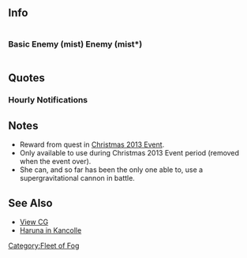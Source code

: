 ==Info==
<div style="display: inline-block;">
===Basic===
{{ShipInfoKai|Haruna (fog)/|los=auto|los_max=auto|evasion=auto|evasion_max=auto|asw=auto|asw_max=auto}}
</div>

<div style="display: inline-block;">
===Enemy (mist)===
{{EnemyShipInfoKai|Haruna (fog)/mist|los=auto|los_max=auto|evasion=auto|evasion_max=auto|asw=auto|asw_max=auto}}
</div>

<div style="display: inline-block;">
===Enemy (mist*)===
{{EnemyShipInfoKai|Haruna (fog)/mist*|los=auto|los_max=auto|evasion=auto|evasion_max=auto|asw=auto|asw_max=auto}}
</div><!--

{{ShipCategoriesKai|Haruna (fog)/}}-->

==Quotes==
{{Shipquote
|Clip1 = {{Audio|file=Haruna(fog)-Introduction.ogg}}
|自己紹介 = 大戦艦ハルナ……来たよ。
|EN1 = Battleship Haruna.... is here.
|Clip2 = {{Audio|file=Haruna(fog)-Secretary_1.ogg}}
|秘書クリック会話① = 私を呼んだのは提督か？用件を聞こう。
|EN2 = Oh, it is the Admiral who has called me? I'll listen to your request.
|Clip3 = {{Audio|file=Haruna(fog)-Secretary_2.ogg}}
|秘書クリック会話② = なに？テンションが低いだと？馬鹿を言え、絶好調だ。
|EN3 = What? Low tension? Don't say such foolish things, I am at peak form.
|Clip4 = {{Audio|file=Haruna(fog)-Secretary_3.ogg}}
|秘書クリック会話③ = んっ……何をしている、提督。コートの下が見たいのか？
|EN4 = nn... What are you doing Admiral? Are you wanting to see under my coat?
|秘書放置時 = そう･･･か、これが放置というものか･･･タグ添付、分類、記録･･･。
|Clip4a = {{Audio|file=Haruna(fog)-Idle.ogg}}
|EN4a = I... see... This is 'neglect'... Tag attached, categorized, recorded...
|Clip5 = {{Audio|file=Haruna(fog)-Looking_At_Scores.ogg}}
|戦績表示時 = 通信入電。共同戦術ネットワークから提督にリンクを張る。
|EN5 = Telegram reciept confirmation. I will link you to the Joint Tactics Network, Admiral.
|Clip6 = {{Audio|file=Haruna(fog)-Joining_A_Fleet.ogg}}
|編成選択時 = 大戦艦ハルナ……行くよ。
|EN6 = Battleship Haruna... is going.
|Clip7 = {{Audio|file=Haruna(fog)-Equipment_1.ogg}}
|装備時① = 適切な判断だ、提督。火力の強化に感謝する。
|EN7 = Excellent judgement, Admiral. I am grateful for the increased firepower.
|Clip8 = {{Audio|file=Haruna(fog)-Equipment_2.ogg}}
|装備時② = 良い強化だ。これでまた、キリシマに差を付けてしまったな。
|EN8 = A good modernisation. With this, I drift further from Kirishima.
|Clip9 = {{Audio|file=Haruna(fog)-Equipment_3.ogg}}
|装備時③ = 最大戦速、行くぞ。
|EN9 = Maximum combat speed, full ahead.
|Clip24 = {{Audio|file=Haruna(fog)-Supply.ogg}}
|補給時 = 感謝する。･･････いや、補給の選り好みはしない。ニンジンも大丈夫だ。
|EN24 = I am thankful.... No, I'm not picky.  Carrots are fine too.
|Clip10 = {{Audio|file=Haruna(fog)-Docking_Minor.ogg}}
|ドック入り(小破以下) = 大丈夫、大した損傷じゃない。すぐに戻ってくる。
|EN10 = I am fine, the damage is not major.  I will return soon.
|Clip11 = {{Audio|file=Haruna(fog)-Docking_Major.ogg}}
|ドック入り(中破以上) = しく、しく、しく……しく…堪忍してつかあさい～。
|EN11 = *sob sob* Please spare me...
|Note11 = A running gag in "Arpeggio of Blue Steel" is how Haruna is almost utterly helpless without her beloved coat. In this instance—in direct relation to the anime's 5th episode—when taking a bath.
|入渠完了 = しゃきーん、修復、完了。
|Clip27 = {{Audio|file=Haruna(fog)-Docking_Completed.ogg}}
|EN27 = Shazam, repairing is completed.
|Note27 = Likewise, she says "Shazam" whenever her coat is put back on.
|Clip12 = {{Audio|file=Haruna(fog)-Construction.ogg}}
|建造時 = 新しい船が生まれた。タグ添付、分類、記録。
|EN12 = A new ship has been born. Attaching tag, categorized, recorded.
|Clip13 = {{Audio|file=Haruna(fog)-Returning_From_Sortie.ogg}}
|艦隊帰投時 = 作戦終了。艦隊が帰投した。
|EN13 = Operation Complete. The fleet has returned to base.
|Clip14 = {{Audio|file=Haruna(fog)-Starting_A_Sortie.ogg}}
|出撃時 = 重力子エンジン、オンライン。機関最大。大戦艦ハルナ、出撃する。
|EN14 = Graviton Engline, Online. Full Ahead. Battleship Haruna, launching.
|Clip15 = {{Audio|file=Haruna(fog)-Battle_Start.ogg}}
|戦闘開始時 = センサーに敵艦隊を捕捉した。殲滅する。
|EN15 = Enemy detected on the sensor.  Exterminating.
|Clip16 = {{Audio|file=Haruna(fog)-Attack.ogg}}
|攻撃時 = 主砲全門、動力伝達。吹き飛ばす。
|EN16 = Main battery, transmitting power to all gates.  I'll blow them away.
|Clip17 = {{Audio|file=Haruna(fog)-Night_Battle.ogg}}
|夜戦開始時 = 夜の闇も大戦艦の前には無力。切り裂いてみせる。
|EN17 = Even the darkness of night is powerless before a battleship.  I'll tear them to pieces.
|夜戦攻撃時 = お前たちに、”戦い”という言葉の定義を教えてやる。
|Clip18 = {{Audio|file=Haruna(fog)-Night_Attack.ogg}}
|EN18 = I teach you the definition of word "the Battle".
|Clip19 = {{Audio|file=Haruna(fog)-MVP.ogg}}
|MVP時 = 霧の大戦艦ならばこれくらい当然。キリシマがいなくても、私は結果を出す。
|EN19 = For a battleship of the Mist, this much is only natural.  Even without Kirishima, I can get this result.
|Clip20 = {{Audio|file=Haruna(fog)-Minor_Damage_1.ogg}}
|小破① = クラインフィールド、作動率３％。　あまいな。
|EN20 = Klein Field, operating at 3%. How weak.
|Clip21 = {{Audio|file=Haruna(fog)-Minor_Damage_2.ogg}}
|小破② = うっ…この程度の攻撃でクラインフィールドはやぶれない。
|EN21 = nn... A hit at such a level will not break my Klein field.
|Clip22 = {{Audio|file=Haruna(fog)-Major_Damage.ogg}}
|中破 = 縮退エネルギー…コント…ロール、不能…負ける…のか…私が…。
|EN22 = Energy degenerency... control failing... will... I... lose...
|Clip23 = {{Audio|file=Haruna(fog)-Sunk.ogg}}
|撃沈時(反転) = そうか、これが・・・後悔・・・　壊れちゃうよ・・・私・・・
|EN23 = I see, this is... regret... I've been... destroyed...
}}

===Hourly Notifications===
{{Shiphourly
|Clip00 = {{Audio|file=Haruna(fog)-00.ogg}}
|00JP = マルマルマルマル。明日が今日に変わる瞬間。タグ添付、分類、記録。
|00EN = 0000. The moment that tomorrow becomes today. Tag attached, categorized, recorded.
|00Note = As a hobby, Haruna "collects" words and phrases.
|Clip01 = {{Audio|file=Haruna(fog)-01.ogg}}
|01JP = マルヒトマルマル。うなされていたぞ、提督。どんな夢を見ていたのか、聞かせてくれ。
|01EN = 0100. Did you have a nightmare Admiral? Please tell me what kind of dream you had.
|Clip02 = {{Audio|file=Haruna(fog)-02.ogg}}
|02JP = 海と空の境界線が消える時間。星空と大海原が溶け合う。マルフタマルマル。
|02EN = The time where the line between sea and sky disappear. The ocean blends with the star-lit canopy. 0200.
|Clip03 = {{Audio|file=Haruna(fog)-03.ogg}}
|03JP = マルサンマルマル。寝れないならキリシマに添い寝してもらうといい。
|03EN = 0300. If you are unable to sleep, I'll let you sleep next to Kirishima.
|Clip04 = {{Audio|file=Haruna(fog)-04.ogg}}
|04JP = 夜の長さに人々が絶望する時間。マルヨンマルマル。
|04EN = The time where people dispair over the length of the night. 0400.
|Clip05 = {{Audio|file=Haruna(fog)-05.ogg}}
|05JP = うっ･･･ぐ･･･か、かんにんしてつかぁさい･･･うぅ、お願い･･･コートを返して･･･マルゴーマルマル･･･はぁ･･･。
|05EN = Uuu... gu... s-spare me...... p-please... return my coat... 0500... haaa...
|05Note = Sleeping Haruna is having a coat-related nightmare...
|Clip06 = {{Audio|file=Haruna(fog)-06.ogg}}
|06JP = しゃきーん、マルロクマルマル、活動を再開する。
|06EN = Shazam, 0600, resumption of activity.
|Clip07 = {{Audio|file=Haruna(fog)-07.ogg}}
|07JP = 朝だぞ提督。もう、マルナナマルマルだ。
|07EN = It's morning, Admiral. It's already 0700.
|Clip08 = {{Audio|file=Haruna(fog)-08.ogg}}
|08JP = マルハチマルマル。そろそろベッドからでないと、コンゴウがやって来るぞ。
|08EN = 0800.  If I don't get out of bed soon, Kongou is sure to come.
|Clip09 = {{Audio|file=Haruna(fog)-09.ogg}}
|09JP = マルキュウマルマル、世界が、数え切れない程の言葉で満たされていく。
|09EN = 0900, the world is filled with countless words.
|Clip10 = {{Audio|file=Haruna(fog)-10.ogg}}
|10JP = さぁ、言葉集めに出かけよう。提督、ヒトマルマルマルだ。
|10EN = Well then, let's go and collect words.  It's 1000, Admiral.
|Clip11 = {{Audio|file=Haruna(fog)-11.ogg}}
|11JP = ヒトヒトマルマル、ティータイムが大事だとコンゴウが言っていた。･･･え、コンゴウ違い？
|11EN = 1100, Kongou says that Tea Time is important... eh, it's a different Kongou?
|Clip12 = {{Audio|file=Haruna(fog)-12.ogg}}
|12JP = ヒトフタマルマル、昼食の時間だ。蒔絵とキリシマも呼んできていいか？
|12EN = 1200, lunch time. Is it okay to call for Makie and Kirishima?
|Clip13 = {{Audio|file=Haruna(fog)-13.ogg}}
|13JP = ヒトサンマルマル、気を落とすな、提督。まだ一日は長いぞ。
|13EN = 1300, don't be discouraged, Admiral. There is still much of the day left.
|Clip14 = {{Audio|file=Haruna(fog)-14.ogg}}
|14JP = ヒトヨンマルマル、昼寝をするなら、キリシマを枕にするといい。
|14EN = 1400.  If you're going to take a siesta, use Kirishima as a pillow.
|Clip15 = {{Audio|file=Haruna(fog)-15.ogg}}
|15JP = おやつの時間。タグ添付、分類、記録。ヒトゴーマルマル。
|15EN = Afternoon tea time.  Tag attached, categorized, recorded. 1500.
|Clip16 = {{Audio|file=Haruna(fog)-16.ogg}}
|16JP = 空の青が、茜に変わっていく。ヒトロクマルマル。
|16EN = The blue sky, it is turning red. 1600.
|Clip17 = {{Audio|file=Haruna(fog)-17.ogg}}
|17JP = ヒトナナマルマル。もうすぐ、逢魔ヶ刻。
|17EN = 1700. Almost time for Oumagadoki.
|Clip18 = {{Audio|file=Haruna(fog)-18.ogg}}
|18JP = ヒトハチマルマル、鎮守府の外は、もう夜の匂い。
|18EN = 1800, it's already feels like night-time outside the office.
|Clip19 = {{Audio|file=Haruna(fog)-19.ogg}}
|19JP = 現在時刻はヒトキュウマルマル。そろそろ夕食。
|19EN = The time is now 1900. It will be dinner momentarily.
|Clip20 = {{Audio|file=Haruna(fog)-20.ogg}}
|20JP = 人間が一番くつろぐ時間。フタマルマルマル。
|20EN = The most relaxing time for humans. 2000.
|Clip21 = {{Audio|file=Haruna(fog)-21.ogg}}
|21JP = フタ･･･ヒト･･･マルマル･･･な、なぜお風呂に入るのに･･･コートを脱がなければならないのだ･･･！？
|21EN = 2...1...00... W-why must I take a bath... I will have to take off my coat!?
|Clip22 = {{Audio|file=Haruna(fog)-22.ogg}}
|22JP = うっ･･･しく、しくしく･･･フタフタマルマル･･･ひっ、かんにんしてつかぁさい･･･。
|22EN = uu... *sob sob*... 2200.... hii, please spare me...
|22Note = Refer to "Docking"
|Clip23 = {{Audio|file=Haruna(fog)-23.ogg}}
|23JP = 鎮守府もすっかり静まり返った。フタサンマルマル。お疲れ様、提督。
|23EN = The naval office has fallen completely silent. 2300. Thank you for the hard work, Admiral.
|idleJP = そう･･･か、これが放置というものか･･･タグ添付、分類、記録･･･。
|idleEN = I... see... This is 'neglect'... Tag attached, categorized, recorded...
|idleNote = 
|ClipIdle = {{Audio|file=Haruna(fog)-Idle.ogg}}
}}

==Notes==
*Reward from quest in [[Christmas 2013 Event]].
*Only available to use during Christmas 2013 Event period (removed when the event over).
*She can, and so far has been the only one able to, use a supergravitational cannon in battle.

==See Also==
*[[{{PAGENAME}}/Gallery|View  CG]]
*[[Haruna|Haruna in Kancolle]]
{{Fogfleetshiplist}}
[[Category:Fleet of Fog]]